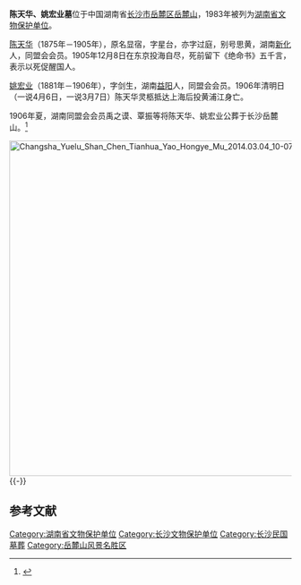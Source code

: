 {{coord|28|11|06|N|112|55|46|E|scale:10000|display = title}}
{{文物保护单位
| 级别 = 省级
| 省区市 = 湖南省
| 名称 = 陈天华、姚宏业墓
| 图片 = Changsha Yuelu Shan Chen Tianhua Yao Hongye Mu 2014.03.04 10-07-50.jpg
| 编号 = 5-23
| 分类 = 革命遗址、革命纪念建筑物
| 时代 = 民国
| 所在 = [[长沙市|长沙市]][[岳麓区|岳麓区]]
| 登录 = 1983年10月10日
}}
'''陈天华、姚宏业墓'''位于中国湖南省[[长沙市|长沙市]][[岳麓区|岳麓区]][[岳麓山|岳麓山]]，1983年被列为[[湖南省文物保护单位|湖南省文物保护单位]]。

[[陈天华|陈天华]]（1875年－1905年），原名显宿，字星台，亦字过庭，别号思黄，湖南[[新化县|新化]]人，同盟会会员。1905年12月8日在东京投海自尽，死前留下《绝命书》五千言，表示以死促醒国人。

[[姚宏业|姚宏业]]（1881年－1906年），字剑生，湖南[[益阳市|益阳]]人，同盟会会员。1906年清明日（一说4月6日，一说3月7日）陈天华灵柩抵达上海后投黄浦江身亡。

1906年夏，湖南同盟会会员禹之谟、覃振等将陈天华、姚宏业公葬于长沙岳麓山。<ref>{{cite book |author = 贾逸君 |title = 民国名人传 |date = 1993年 |location =长沙  |publisher = 岳麓书社 |isbn = 7805203652 |pages = 19页}}</ref>

[[File:Changsha_Yuelu_Shan_Chen_Tianhua_Yao_Hongye_Mu_2014.03.04_10-07-03.jpg|600px]]
{{-}}
==参考文献==
{{commonscat|Tomb of Chen Tianhua and Yao Hongye}}
{{reflist}}

{{长沙市境内的湖南省文物保护单位}}

{{DEFAULTSORT:C}}
[[Category:湖南省文物保护单位|Category:湖南省文物保护单位]]
[[Category:长沙文物保护单位|Category:长沙文物保护单位]]
[[Category:长沙民国墓葬|Category:长沙民国墓葬]]
[[Category:岳麓山风景名胜区|Category:岳麓山风景名胜区]]